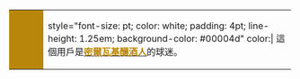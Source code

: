 <div style="float: left; border: solid #0000000 1px; margin: 1px;">
{| cellspacing="0" style="width: 238px; background: #white;"
| style="width: 45px; height: 45px; background: darkgoldenrod; text-align: center; font-size: {{{5|{{{id-s|14}}}}}}pt; color: {{{id-fc|#00004d}}};" | '''{{lang|en|MIL}}'''
| style="font-size: {{{info-s|8}}}pt; color: white; padding: 4pt; line-height: 1.25em; background-color: #00004d" color:| 這個用戶是'''[[密爾瓦基釀酒人|<span style="color: darkgoldenrod">密爾瓦基釀酒人</span>]]'''的球迷。
|}</div>